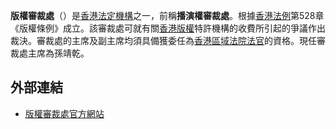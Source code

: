 {{香港公營機構基礎資訊
|中文機構名稱=版權審裁處
|英文機構名稱=The Copyright Tribunal
|機構標誌=
|標誌大小=
|首長職銜=主席
|首長姓名=孫靖乾{{SC}}
|副首長職銜=副主席
|副首長姓名=黃錦山
|副首長職銜2=
|副首長姓名2=
|成立年份=1997年
|法律基礎=第528章《版權條例》
|聯繫部門=
|類型=法定機構
|總部={{HK}}[[灣仔|灣仔]][[告士打道|告士打道]]7號[[入境事務大樓|入境事務大樓]]38樓3801-3807室
|網站={{Official website|https://www.ct.gov.hk/|官方網站}}
}}
'''版權審裁處'''（'''{{Lang-en|The Copyright Tribunal}}'''）是[[香港法定機構|香港法定機構]]之一，前稱'''播演權審裁處'''。根據[[香港法例|香港法例]]第528章《版權條例》成立。該審裁處可就有關[[香港|香港]][[版權|版權]]特許機構的收費所引起的爭議作出裁決。審裁處的主席及副主席均須具備獲委任為[[香港區域法院|香港區域法院]][[法官|法官]]的資格。現任審裁處主席為孫靖乾。

==外部連結==
*[http://www.ct.gov.hk 版權審裁處官方網站] {{Wayback|url=http://www.ct.gov.hk/ |date=20191025205407 }}
{{香港公營機構}}